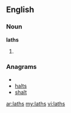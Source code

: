 ==English==

===Noun===
'''laths'''

# {{plural of|[[lath]]}}

===Anagrams===
* {{alphagram|ahlst}}
* [[halts#English|halts]]
* [[shalt#English|shalt]]

[[ar:laths]]
[[my:laths]]
[[vi:laths]]